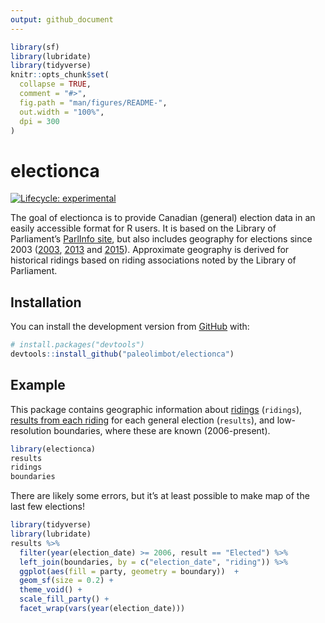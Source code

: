 ```yaml
---
output: github_document
---
```


<!-- README.md is generated from README.Rmd. Please edit that file -->

```r
library(sf)
library(lubridate)
library(tidyverse)
knitr::opts_chunk$set(
  collapse = TRUE,
  comment = "#>",
  fig.path = "man/figures/README-",
  out.width = "100%",
  dpi = 300
)
```

# electionca

<!-- badges: start -->
[![Lifecycle: experimental](https://img.shields.io/badge/lifecycle-experimental-orange.svg)](https://www.tidyverse.org/lifecycle/#experimental)
<!-- badges: end -->

The goal of electionca is to provide Canadian (general) election data in an easily accessible format for R users. It is based on the Library of Parliament's [ParlInfo site](https://lop.parl.ca/sites/ParlInfo/default/en_CA/), but also includes geography for elections since 2003 ([2003](https://open.canada.ca/data/en/dataset/78400aed-2370-4437-97ca-7563c21bacb1), [2013](https://open.canada.ca/data/en/dataset/10801c67-7f18-4ea1-bda7-8962abfc5578) and [2015](https://open.canada.ca/data/en/dataset/737be5ea-27cf-48a3-91d6-e835f11834b0)). Approximate geography is derived for historical ridings based on riding associations noted by the Library of Parliament.

## Installation

You can install the development version from [GitHub](https://github.com/) with:

``` r
# install.packages("devtools")
devtools::install_github("paleolimbot/electionca")
```
## Example

This package contains geographic information about [ridings](https://lop.parl.ca/sites/ParlInfo/default/en_CA/ElectionsRidings/Ridings) (`ridings`), [results from each riding](https://lop.parl.ca/sites/ParlInfo/default/en_CA/ElectionsRidings/Elections) for each general election (`results`), and low-resolution boundaries, where these are known (2006-present).

```r
library(electionca)
results
ridings
boundaries
```

There are likely some errors, but it's at least possible to make map of the last few elections!

```r
library(tidyverse)
library(lubridate)
results %>%
  filter(year(election_date) >= 2006, result == "Elected") %>%
  left_join(boundaries, by = c("election_date", "riding")) %>%
  ggplot(aes(fill = party, geometry = boundary))  +
  geom_sf(size = 0.2) +
  theme_void() +
  scale_fill_party() +
  facet_wrap(vars(year(election_date)))
```
